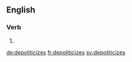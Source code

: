
==English==

===Verb===
{{head|en|verb form}}

# {{en-third-person singular of|depoliticize}}

[[de:depoliticizes]]
[[fr:depoliticizes]]
[[sv:depoliticizes]]